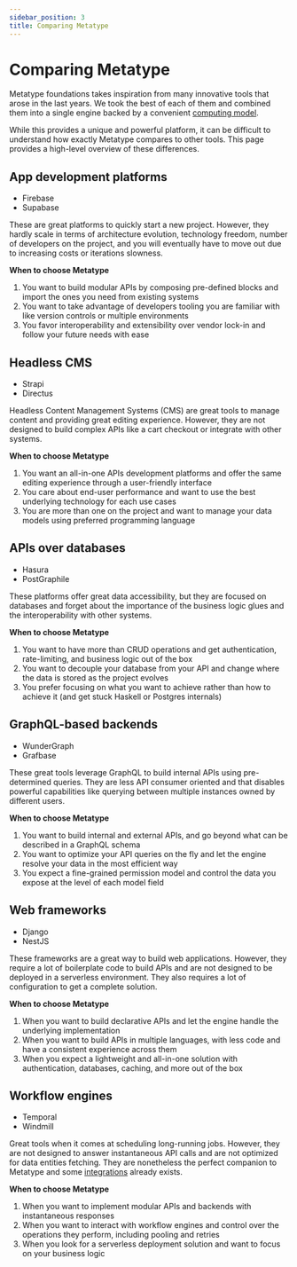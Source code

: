 ```yaml
---
sidebar_position: 3
title: Comparing Metatype
---
```


# Comparing Metatype

Metatype foundations takes inspiration from many innovative tools that arose in the last years. We took the best of each of them and combined them into a single engine backed by a convenient [computing model](/docs/reference/specifications).

While this provides a unique and powerful platform, it can be difficult to understand how exactly Metatype compares to other tools. This page provides a high-level overview of these differences.

## App development platforms

- Firebase
- Supabase

These are great platforms to quickly start a new project. However, they hardly scale in terms of architecture evolution, technology freedom, number of developers on the project, and you will eventually have to move out due to increasing costs or iterations slowness.

**When to choose Metatype**

1. You want to build modular APIs by composing pre-defined blocks and import the ones you need from existing systems
2. You want to take advantage of developers tooling you are familiar with like version controls or multiple environments
3. You favor interoperability and extensibility over vendor lock-in and follow your future needs with ease

## Headless CMS

- Strapi
- Directus

Headless Content Management Systems (CMS) are great tools to manage content and providing great editing experience. However, they are not designed to build complex APIs like a cart checkout or integrate with other systems.

**When to choose Metatype**

1. You want an all-in-one APIs development platforms and offer the same editing experience through a user-friendly interface
2. You care about end-user performance and want to use the best underlying technology for each use cases
3. You are more than one on the project and want to manage your data models using preferred programming language

## APIs over databases

- Hasura
- PostGraphile

These platforms offer great data accessibility, but they are focused on databases and forget about the importance of the business logic glues and the interoperability with other systems.

**When to choose Metatype**

1. You want to have more than CRUD operations and get authentication, rate-limiting, and business logic out of the box
2. You want to decouple your database from your API and change where the data is stored as the project evolves
3. You prefer focusing on what you want to achieve rather than how to achieve it (and get stuck Haskell or Postgres internals)

## GraphQL-based backends

- WunderGraph
- Grafbase

These great tools leverage GraphQL to build internal APIs using pre-determined queries. They are less API consumer oriented and that disables powerful capabilities like querying between multiple instances owned by different users.

**When to choose Metatype**

1. You want to build internal and external APIs, and go beyond what can be described in a GraphQL schema
2. You want to optimize your API queries on the fly and let the engine resolve your data in the most efficient way
3. You expect a fine-grained permission model and control the data you expose at the level of each model field

## Web frameworks

- Django
- NestJS

These frameworks are a great way to build web applications. However, they require a lot of boilerplate code to build APIs and are not designed to be deployed in a serverless environment. They also requires a lot of configuration to get a complete solution.

**When to choose Metatype**

1. When you want to build declarative APIs and let the engine handle the underlying implementation
2. When you want to build APIs in multiple languages, with less code and have a consistent experience across them
3. When you expect a lightweight and all-in-one solution with authentication, databases, caching, and more out of the box

## Workflow engines

- Temporal
- Windmill

Great tools when it comes at scheduling long-running jobs. However, they are not designed to answer instantaneous API calls and are not optimized for data entities fetching. They are nonetheless the perfect companion to Metatype and some [integrations](/docs/reference/runtimes/temporal) already exists.

**When to choose Metatype**

1. When you want to implement modular APIs and backends with instantaneous responses
2. When you want to interact with workflow engines and control over the operations they perform, including pooling and retries
3. When you look for a serverless deployment solution and want to focus on your business logic

